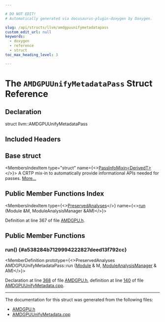 ```yaml
---

# DO NOT EDIT!
# Automatically generated via docusaurus-plugin-doxygen by Doxygen.

slug: /api/structs/llvm/amdgpuunifymetadatapass
custom_edit_url: null
keywords:
  - doxygen
  - reference
  - struct
toc_max_heading_level: 3

---
```





# The `AMDGPUUnifyMetadataPass` Struct Reference

<DoxygenPage pluginConfig={pluginConfig}>



## Declaration

<CodeBlock>struct llvm::AMDGPUUnifyMetadataPass</CodeBlock>

## Included Headers

<IncludesList>
<IncludesListItem
  filePath="Target/AMDGPU/AMDGPU.h"
  permalink="/docs/api/files/lib/lib/target/lib/target/amdgpu/amdgpu-h"
  isLocal="true" />
</IncludesList>

## Base struct

<MembersIndex>

<MembersIndexItem
  type="struct"
  name={<><a href="/docs/api/structs/llvm/passinfomixin">PassInfoMixin&lt;DerivedT&gt;</a></>}>
A CRTP mix-in to automatically provide informational APIs needed for passes. <a href="/docs/api/structs/llvm/passinfomixin/#details">More...</a>
</MembersIndexItem>

</MembersIndex>

## Public Member Functions Index

<MembersIndex>

<MembersIndexItem
  type={<><a href="/docs/api/classes/llvm/preservedanalyses">PreservedAnalyses</a></>}
  name={<><a href="#a538284b7129994222827deed13f792cc">run</a> (Module &amp;M, ModuleAnalysisManager &amp;AM)</>}>
</MembersIndexItem>

</MembersIndex>


Definition at line 367 of file <a href="/docs/api/files/lib/lib/target/lib/target/amdgpu/amdgpu-h">AMDGPU.h</a>.

<SectionDefinition>

## Public Member Functions

### run() {#a538284b7129994222827deed13f792cc}

<MemberDefinition
  prototype={<>PreservedAnalyses AMDGPUUnifyMetadataPass::run (<a href="/docs/api/classes/llvm/module">Module</a> &amp; M, <a href="/docs/api/namespaces/llvm/#af9c9208365fd9ce11392b4d79485e259">ModuleAnalysisManager</a> &amp; AM)</>}>

Declaration at line <a href="/docs/api/files/lib/lib/target/lib/target/amdgpu/amdgpu-h/#l00368">368</a> of file <a href="/docs/api/files/lib/lib/target/lib/target/amdgpu/amdgpu-h">AMDGPU.h</a>, definition at line <a href="/docs/api/files/lib/lib/target/lib/target/amdgpu/amdgpuunifymetadata-cpp/#l00140">140</a> of file <a href="/docs/api/files/lib/lib/target/lib/target/amdgpu/amdgpuunifymetadata-cpp">AMDGPUUnifyMetadata.cpp</a>.
</MemberDefinition>

</SectionDefinition>

<hr/>

The documentation for this struct was generated from the following files:

<ul>
<li><a href="/docs/api/files/lib/lib/target/lib/target/amdgpu/amdgpu-h">AMDGPU.h</a></li>
<li><a href="/docs/api/files/lib/lib/target/lib/target/amdgpu/amdgpuunifymetadata-cpp">AMDGPUUnifyMetadata.cpp</a></li>
</ul>

</DoxygenPage>
